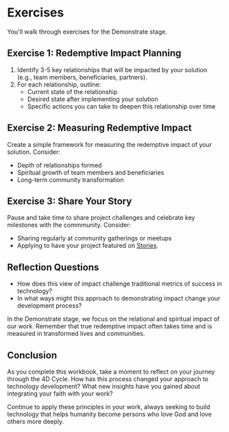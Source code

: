 # Exercises

You'll walk through exercises for the Demonstrate stage.

## Exercise 1: Redemptive Impact Planning

1. Identify 3-5 key relationships that will be impacted by your solution (e.g., team members, beneficiaries, partners).
2. For each relationship, outline:
   - Current state of the relationship
   - Desired state after implementing your solution
   - Specific actions you can take to deepen this relationship over time

## Exercise 2: Measuring Redemptive Impact

Create a simple framework for measuring the redemptive impact of your solution. Consider:

- Depth of relationships formed
- Spiritual growth of team members and beneficiaries
- Long-term community transformation

## Exercise 3: Share Your Story

Pause and take time to share project challenges and celebrate key milestones with the commmunity. Consider:

- Sharing regularly at community gatherings or meetups
- Applying to have your project featured on [Stories](/blog).

## Reflection Questions

- How does this view of impact challenge traditional metrics of success in technology?
- In what ways might this approach to demonstrating impact change your development process?

In the Demonstrate stage, we focus on the relational and spiritual impact of our work. Remember that true redemptive impact often takes time and is measured in transformed lives and communities.

## Conclusion

As you complete this workbook, take a moment to reflect on your journey through the 4D Cycle. How has this process changed your approach to technology development? What new insights have you gained about integrating your faith with your work?

Continue to apply these principles in your work, always seeking to build technology that helps humanity become persons who love God and love others more deeply.
